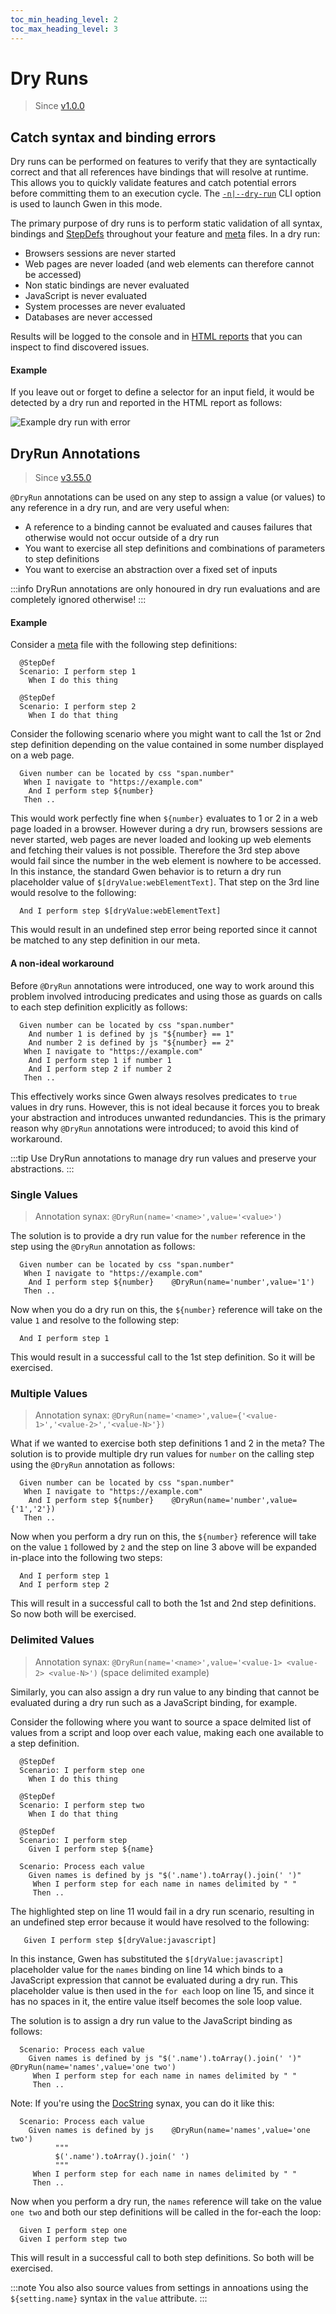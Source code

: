 ```yaml
--- 
toc_min_heading_level: 2
toc_max_heading_level: 3
---
```



# Dry Runs

> Since [v1.0.0](https://github.com/gwen-interpreter/gwen-web/releases/tag/v1.0.0)

## Catch syntax and binding errors

Dry runs can be performed on features to verify that they are syntactically correct and that all references have bindings that will resolve at runtime. This allows you to quickly validate features and catch potential errors before committing them to an execution cycle. The [`-n|--dry-run`](/docs/cli#gwen-cli-options-dry-run) CLI option is used to launch Gwen in this mode.

The primary purpose of dry runs is to perform static validation of all syntax, bindings and [StepDefs](/docs/meta#stepdefs) throughout your feature and [meta](/docs/meta) files. In a dry run:
- Browsers sessions are never started
- Web pages are never loaded (and web elements can therefore cannot be accessed)
- Non static bindings are never evaluated
- JavaScript is never evaluated
- System processes are never evaluated
- Databases are never accessed

Results will be logged to the console and in [HTML reports](/docs/reports/html) that you can inspect to find discovered issues.

#### Example 

If you leave out or forget to define a selector for an input field, it would be detected by a dry run and reported in the HTML report as follows:

![Example dry run with error](/img/reports/sample-html-dry-run-error.png)

## DryRun Annotations

> Since [v3.55.0](https://github.com/gwen-interpreter/gwen-web/releases/tag/v3.55.0)

`@DryRun` annotations can be used on any step to assign a value (or values) to any reference in a dry run, and are very useful when: 
- A reference to a binding cannot be evaluated and causes failures that otherwise would not occur outside of a dry run
- You want to exercise all step definitions and combinations of parameters to step definitions
- You want to exercise an abstraction over a fixed set of inputs

:::info
DryRun annotations are only honoured in dry run evaluations and are completely ignored otherwise!
:::

#### Example 

Consider a [meta](/docs/meta) file with the following step definitions:

```gherkin
  @StepDef
  Scenario: I perform step 1
    When I do this thing

  @StepDef
  Scenario: I perform step 2
    When I do that thing
```

Consider the following scenario where you might want to call the 1st or 2nd step definition depending on the value contained in some number displayed on a web page.

```gherkin {3}
  Given number can be located by css "span.number"
   When I navigate to "https://example.com"
    And I perform step ${number}
   Then ..
```

This would work perfectly fine when `${number}` evaluates to 1 or 2 in a web page loaded in a browser. However during a dry run, browsers sessions are never started, web pages are never loaded and looking up web elements and fetching their values is not possible. Therefore the 3rd step above would fail since the number in the web element is nowhere to be accessed. In this instance, the standard Gwen behavior is to return a dry run placeholder value of `$[dryValue:webElementText]`. That step on the 3rd line would resolve to the following:

```gherkin
  And I perform step $[dryValue:webElementText]
```

This would result in an undefined step error being reported since it cannot be matched to any step definition in our meta.

#### A non-ideal workaround

Before `@DryRun` annotations were introduced, one way to work around this problem involved introducing predicates and using those as guards on calls to each step definition explicitly as follows:

``` gherkin {2-3,5-6}
  Given number can be located by css "span.number"
    And number 1 is defined by js "${number} == 1"
    And number 2 is defined by js "${number} == 2"
   When I navigate to "https://example.com"
    And I perform step 1 if number 1
    And I perform step 2 if number 2
   Then ..
```

This effectively works since Gwen always resolves predicates to `true` values in dry runs. However, this is not ideal because it forces you to break your abstraction and introduces unwanted redundancies. This is the primary reason why `@DryRun` annotations were introduced; to avoid this kind of workaround.

:::tip 
Use DryRun annotations to manage dry run values and preserve your abstractions.
:::


### Single Values

> Annotation synax: `@DryRun(name='<name>',value='<value>')`

The solution is to provide a dry run value for the `number` reference in the step using the `@DryRun` annotation as follows:

```gherkin {3}
  Given number can be located by css "span.number"
   When I navigate to "https://example.com"
    And I perform step ${number}    @DryRun(name='number',value='1')
   Then ..
```

Now when you do a dry run on this, the `${number}` reference will take on the value `1` and resolve to the following step:

```gherkin
  And I perform step 1
```

This would result in a successful call to the 1st step definition. So it will be exercised.

### Multiple Values

> Annotation synax: `@DryRun(name='<name>',value={'<value-1>','<value-2>','<value-N>'})`

What if we wanted to exercise both step definitions 1 and 2 in the meta? The solution is to provide multiple dry run values for `number` on the calling step using the `@DryRun` annotation as follows:

```gherkin {3} showLineNumbers
  Given number can be located by css "span.number"
   When I navigate to "https://example.com"
    And I perform step ${number}    @DryRun(name='number',value={'1','2'})
   Then ..
```

Now when you perform a dry run on this, the `${number}` reference will take on the value `1` followed by `2` and the step on line 3 above will be expanded in-place into the following two steps:

```gherkin
  And I perform step 1
  And I perform step 2
```

This will result in a successful call to both the 1st and 2nd step definitions. So now both will be exercised.

### Delimited Values

> Annotation synax: `@DryRun(name='<name>',value='<value-1> <value-2> <value-N>')` (space delimited example)

Similarly, you can also assign a dry run value to any binding that cannot be evaluated during a dry run such as a JavaScript binding, for example.

Consider the following where you want to source a space delmited list of values from a script and loop over each value, making each one available to a step definition.

``` gherkin {11,14-15} showLineNumbers
  @StepDef
  Scenario: I perform step one
    When I do this thing
    
  @StepDef
  Scenario: I perform step two
    When I do that thing

  @StepDef
  Scenario: I perform step
    Given I perform step ${name}

  Scenario: Process each value
    Given names is defined by js "$('.name').toArray().join(' ')"
     When I perform step for each name in names delimited by " "
     Then ..
```

The highlighted step on line 11 would fail in a dry run scenario, resulting in an undefined step error because it would have resolved to the following:

``` gherkin
   Given I perform step $[dryValue:javascript]
```

In this instance, Gwen has substituted the `$[dryValue:javascript]` placeholder value for the `names` binding on line 14 which binds to a JavaScript expression that cannot be evaluated during a dry run. This placeholder value is then used in the `for each` loop on line 15, and since it has no spaces in it, the entire value itself becomes the sole loop value.

The solution is to assign a dry run value to the JavaScript binding as follows:

``` gherkin {2}
  Scenario: Process each value
    Given names is defined by js "$('.name').toArray().join(' ')"    @DryRun(name='names',value='one two')
     When I perform step for each name in names delimited by " "
     Then ..
```

Note: If you're using the [DocString](/docs/advanced/doc-strings) synax, you can do it like this:

``` gherkin {2-5}
  Scenario: Process each value
    Given names is defined by js    @DryRun(name='names',value='one two')
          """
          $('.name').toArray().join(' ')
          """
     When I perform step for each name in names delimited by " "
     Then ..
```

Now when you perform a dry run, the `names` reference will take on the value `one two` and both our step definitions will be called in the for-each the loop:

```gherkin
  Given I perform step one
  Given I perform step two
```

This will result in a successful call to both step definitions. So both will be exercised.

:::note
You also also source values from settings in annoations using the `${setting.name}` syntax in the `value` attribute.
:::